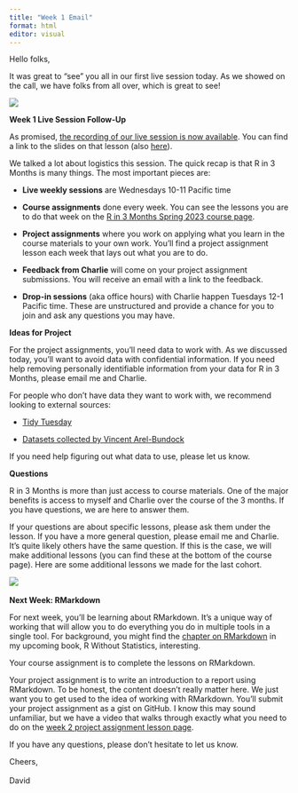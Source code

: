 ```yaml
---
title: "Week 1 Email"
format: html
editor: visual
---
```


Hello folks,

It was great to "see" you all in our first live session today. As we showed on the call, we have folks from all over, which is great to see!

![](images/image-1445596162.png)

**Week 1 Live Session Follow-Up**

As promised, [the recording of our live session is now available](https://rfortherestofus.com/courses/r-in-3-months-spring-2023/lessons/r-in-3-months-spring-2023-week-1-live-session/). You can find a link to the slides on that lesson (also [here](http://rin3spring2023.rfortherestofus.com/slides-week-01.html#1)).

We talked a lot about logistics this session. The quick recap is that R in 3 Months is many things. The most important pieces are:

-   **Live weekly sessions** are Wednesdays 10-11 Pacific time

-   **Course assignments** done every week. You can see the lessons you are to do that week on the [R in 3 Months Spring 2023 course page](https://rfortherestofus.com/courses/r-in-3-months-spring-2023/).

-   **Project assignments** where you work on applying what you learn in the course materials to your own work. You'll find a project assignment lesson each week that lays out what you are to do.

-   **Feedback from Charlie** will come on your project assignment submissions. You will receive an email with a link to the feedback.

-   **Drop-in sessions** (aka office hours) with Charlie happen Tuesdays 12-1 Pacific time. These are unstructured and provide a chance for you to join and ask any questions you may have.

**Ideas for Project**

For the project assignments, you'll need data to work with. As we discussed today, you'll want to avoid data with confidential information. If you need help removing personally identifiable information from your data for R in 3 Months, please email me and Charlie.

For people who don't have data they want to work with, we recommend looking to external sources:

-   [Tidy Tuesday](https://github.com/rfordatascience/tidytuesday)

-   [Datasets collected by Vincent Arel-Bundock](https://vincentarelbundock.github.io/Rdatasets/articles/data.html)

If you need help figuring out what data to use, please let us know.

**Questions**

R in 3 Months is more than just access to course materials. One of the major benefits is access to myself and Charlie over the course of the 3 months. If you have questions, we are here to answer them. 

If your questions are about specific lessons, please ask them under the lesson. If you have a more general question, please email me and Charlie. It's quite likely others have the same question. If this is the case, we will make additional lessons (you can find these at the bottom of the course page). Here are some additional lessons we made for the last cohort.

![](images/image-1904849933.png)\
\
**Next Week: RMarkdown**

For next week, you'll be learning about RMarkdown. It's a unique way of working that will allow you to do everything you do in multiple tools in a single tool. For background, you might find the [chapter on RMarkdown](https://book.rwithoutstatistics.com/rmarkdown-chapter.html) in my upcoming book, R Without Statistics, interesting.

Your course assignment is to complete the lessons on RMarkdown. 

Your project assignment is to write an introduction to a report using RMarkdown. To be honest, the content doesn't really matter here. We just want you to get used to the idea of working with RMarkdown. You'll submit your project assignment as a gist on GitHub. I know this may sound unfamiliar, but we have a video that walks through exactly what you need to do on the [week 2 project assignment lesson page](https://rfortherestofus.com/courses/r-in-3-months-spring-2023/lessons/r-in-3-months-spring-2023-week-2-project-assignment/).

If you have any questions, please don't hesitate to let us know.

Cheers,\
\
David
